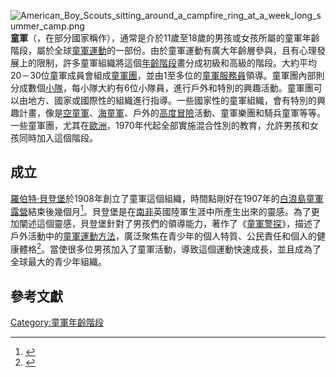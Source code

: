 {{otheruses|subject=童軍活動中的年齡階段|other=童軍活動的整體概況|童軍活動}}
[[Image:American_Boy_Scouts_sitting_around_a_campfire_ring_at_a_week_long_summer_camp.png|thumb]]
'''童軍'''（{{lang-en|Scout}}，在部分國家稱作{{lang|en|Boy Scout}}），通常是介於11歲至18歲的男孩或女孩所屬的童軍年齡階段，屬於全球[[童軍運動|童軍運動]]的一部份。由於童軍運動有廣大年齡層參與，且有心理發展上的限制，許多童軍組織將這個[[童軍和女童軍的年齡階段|年齡階段]]畫分成初級和高級的階段。大約平均20－30位童軍成員會組成[[童軍團|童軍團]]，並由1至多位的[[童軍服務員|童軍服務員]]領導。童軍團內部則分成數個[[小隊|小隊]]，每小隊大約有6位小隊員，進行戶外和特別的興趣活動。童軍團可以由地方、國家或國際性的組織進行指導。一些國家性的童軍組織，會有特別的興趣計畫，像是[[空童軍|空童軍]]、[[海童軍|海童軍]]、戶外的[[高度冒險|高度冒險]]活動、童軍樂團和騎兵童軍等等。一些童軍團，尤其在[[歐洲|歐洲]]，1970年代起全部實施混合性別的教育，允許男孩和女孩同時加入這個階段。

==成立==
<!-- [[Image:Eurojam_song.jpg|thumb]] -->
{{Main|童軍活動}}
[[羅伯特·貝登堡|羅伯特·貝登堡]]於1908年創立了童軍這個組織，時間點剛好在1907年的[[白浪島童軍露營|白浪島童軍露營]]結束後幾個月<ref>{{cite book | author = Woolgar, Brian| coauthors = La Riviere, Sheila| year = 2002| title = Why Brownsea? The Beginnings of Scouting | publisher = Brownsea Island Scout and Guide Management Committee}}</ref>。貝登堡是在[[南非|南非]]英國陸軍生涯中所產生出來的靈感。為了更加闡述這個靈感，貝登堡針對了男孩們的領導能力，著作了《[[童軍警探|童軍警探]]》，描述了戶外活動中的[[童軍運動方法|童軍運動方法]]，廣泛聚焦在青少年的個人特質、公民責任和個人的健康體格<ref name="notestobook2004">{{cite book | first = Elleke | last = Boehmer | title = Notes to 2004 edition of Scouting for Boys | year = 2004 | publisher = Oxford University Press | location = [[Oxford|Oxford]] }}</ref>。當使很多位男孩加入了童軍活動，導致這個運動快速成長，並且成為了全球最大的青少年組織。

==參考文獻==
{{Scout Portal}}
{{references}}

{{童軍年齡階段}}
{{童軍小作品}}

[[Category:童軍年齡階段|Category:童軍年齡階段]]
